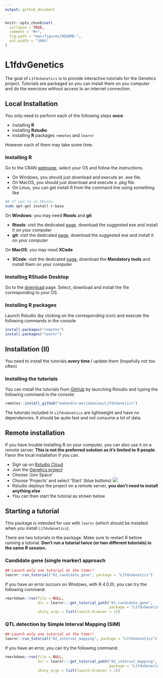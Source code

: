 ```yaml
---
output: github_document
---
```


<!-- README.md is generated from README.Rmd. Please edit that file -->

```r
knitr::opts_chunk$set(
  collapse = TRUE,
  comment = "#>",
  fig.path = "man/figures/README-",
  out.width = "100%"
)
```

# L1fdvGenetics

<!-- badges: start -->
<!-- badges: end -->

The goal of `L1fdvGenetics` is to provide interactive tutorials for the Genetics project. Tutorials are packaged so you can install them on you computer and do the exercices without access to an internet connection. 

## Local Installation

You only need to perform each of the following steps **once**:

- installing **R** 
- installing **Rstudio**
- installing **R** packages `remotes` and `learnr`

However each of them may take some time. 

### Installing R

Go to the CRAN [webpage](https://cran.r-project.org/), select your OS and follow the instructions. 

- On Windows, you should just download and execute an .exe file. 
- On MacOS, you should just download and execute a .pkg file. 
- On Linux, you can get install R from the command line using something like

```bash
## If you're on Ubuntu
sudo apt-get install r-base
```

On **Windows**: you may need **Rtools** and **git** 

- **Rtools**: visit the dedicated [page](https://cran.r-project.org/bin/windows/Rtools/), download the suggested exe and install it on your computer
- **git**: visit the dedicated [page](https://git-scm.com/download/win), download the suggested exe and install it on your computer


On **MacOS**: you may need **XCode** 

- **XCode**: visit the dedicated [page](https://mac.r-project.org/tools/), download the **Mandatory tools** and install them on your computer

### Installing RStudio Desktop

Go to the [download](https://rstudio.com/products/rstudio/download/#download) page. Select, download and install the file corresponding to your OS. 

### Installing R packages

Launch Rstudio (by clicking on the corresponding icon) and execute the following commands in the console
```r
install.packages("remotes") 
install.packages("learnr") 
```

## Installation (II)

You need to install the tutorials **every time** I update them (hopefully not too often)

### Installing the tutorials

You can install the tutorials from [GitHub](https://github.com/) by launching Rstudio and typing the following command in the console:

```r
remotes::install_github("mahendra-mariadassou/L1fdvGenetics")
```

The tutorials included in `L1fdvGenetics` are lightweight and have no dependencies. It should be quite fast and not consume a lot of data. 

## Remote installation 

If you have trouble installing R on your computer, you can also use it on a remote server. **This is not the preferred solution as it's limited to 9 people**. Favor the local installation if you can. 

- Sign up on [Rstudio Cloud](https://rstudio.cloud/)
- Join the [Genetics project](https://rstudio.cloud/spaces/71850/join?access_code=Ojh4cBY8MsdNd44weVIZ6u5txVALu8l8wLriT99k)
- Choose 'Join Space'
- Choose 'Projects' and select 'Start' (blue buttons)
![](inst/images/login_screen.png)
- Rstudio deploys the project on a remote server, **you don't need to install anything else**
- You can then start the tutorial as shown below

## Starting a tutorial

This package is intended for use with `learnr` (which should be installed when you install `L1fdvGenetics`). 

There are two tutorials in the package. Make sure to restart R before running a tutorial. **Don't run a tutorial twice (or two different tutorials) in the same R session.**

### Candidate gene (single marker) approach

```r
## Launch only one tutorial at the time!!
learnr::run_tutorial("01_candidate_gene", package = "L1fdvGenetics")
```

If you have an error (occurs on Windows, with R 4.0.0), you can try the following command:
```r
rmarkdown::run(file = NULL, 
               dir = learnr:::get_tutorial_path("01_candidate_gene",  
                                                package = "L1fdvGenetics"), 
               shiny_args = list(launch.browser = 1))
```

### QTL detection by Simple Interval Mapping (SIM)

```r
## Launch only one tutorial at the time!!
learnr::run_tutorial("02_interval_mapping", package = "L1fdvGenetics")
```

If you have an error, you can try the following command:

```r
rmarkdown::run(file = NULL, 
               dir = learnr:::get_tutorial_path("02_interval_mapping",  
                                                package = "L1fdvGenetics"), 
               shiny_args = list(launch.browser = 1))
```
